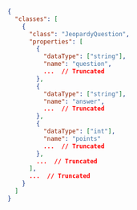 ```json
{
  "classes": [
    {
      "class": "JeopardyQuestion",
      "properties": [
        {
          "dataType": ["string"],
          "name": "question",
          ...  // Truncated
        },
        {
          "dataType": ["string"],
          "name": "answer",
          ...  // Truncated
        },
        {
          "dataType": ["int"],
          "name": "points"
          ...  // Truncated
        },
        ...  // Truncated
      ],
      ...  // Truncated
    }
  ]
}
```

